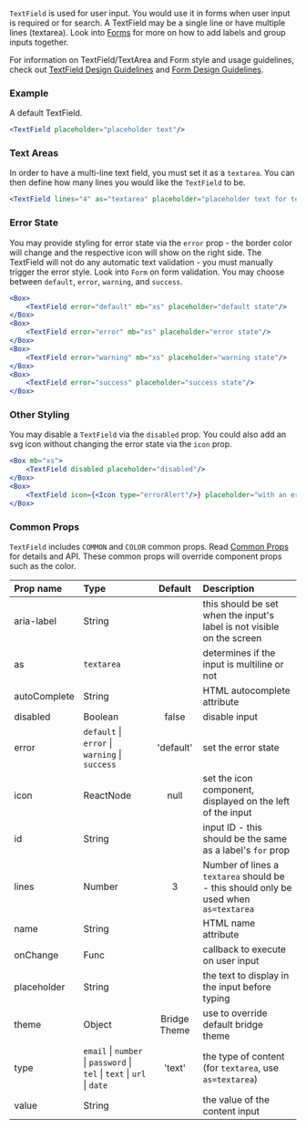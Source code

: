 


`TextField` is used for user input. You would use it in forms when user input is required or for search. A TextField may be a single line or have multiple lines (textarea). Look into [Forms](/components/forms) for more on how to add labels and group inputs together.

For information on TextField/TextArea and Form style and usage guidelines, check out [TextField Design Guidelines](/design/text-field) and [Form Design Guidelines](/design/forms).

### Example
A default TextField.
```jsx live
<TextField placeholder="placeholder text"/>
```

### Text Areas
In order to have a multi-line text field, you must set it as a `textarea`. You can then define how many lines you would like the `TextField` to be.
```jsx live
<TextField lines="4" as="textarea" placeholder="placeholder text for textarea"/>
```


### Error State
You may provide styling for error state via the `error` prop - the border color will change and the respective icon will show on the right side. The TextField will not do any automatic text validation - you must manually trigger the error style. Look into `Form` on form validation. You may choose between `default`, `error`, `warning`, and `success`.
```jsx live
<Box>
    <TextField error="default" mb="xs" placeholder="default state"/>
</Box>
<Box>
    <TextField error="error" mb="xs" placeholder="error state"/>
</Box>
<Box>
    <TextField error="warning" mb="xs" placeholder="warning state"/>
</Box>
<Box>
    <TextField error="success" placeholder="success state"/>
</Box>
```

### Other Styling
You may disable a `TextField` via the `disabled` prop. You could also add an svg icon without changing the error state via the `icon` prop.
```jsx live
<Box mb="xs">
    <TextField disabled placeholder="disabled"/>
</Box>
<Box>
    <TextField icon={<Icon type="errorAlert"/>} placeholder="with an error icon!"/>
</Box>
```

### Common Props

`TextField` includes `COMMON` and `COLOR` common props. Read [Common Props](/components/common-props) for details and API. These common props will override component props such as the color.

| Prop name    | Type                                                                              |   Default    | Description                                                                          |
| :----------- | :---------------------------------------------------------------------------------------------- | :----------: | :----------------------------------------------------------------------------------- |
| aria-label   | String                                                                                          |              | this should be set when the input's label is not visible on the screen               |
| as           | `textarea`                                                                                      |              | determines if the input is multiline or not                                          |
| autoComplete | String                                                                                          |              | HTML autocomplete attribute                                                          |
| disabled     | Boolean                                                                                         |    false     | disable input                                                                        |
| error        | `default` &#124; `error` &#124; `warning` &#124; `success`                                      |  'default'   | set the error state                                                                  |
| icon         | ReactNode                                                                                       |     null     | set the icon component, displayed on the left of the input                           |
| id           | String                                                                                          |              | input ID - this should be the same as a label's `for` prop                           |
| lines        | Number                                                                                          |      3       | Number of lines a `textarea` should be - this should only be used when `as=textarea` |
| name         | String                                                                                          |              | HTML name attribute                                                                  |
| onChange     | Func                                                                                            |              | callback to execute on user input                                                    |
| placeholder  | String                                                                                          |              | the text to display in the input before typing                                       |
| theme        | Object                                                                                          | Bridge Theme | use to override default bridge theme                                                 |
| type         | `email` &#124; `number` &#124; `password` &#124; `tel` &#124; `text` &#124; `url` &#124; `date` |    'text'    | the type of content (for `textarea`, use `as=textarea`)                              |
| value        | String                                                                                          |              | the value of the content input                                                       |
